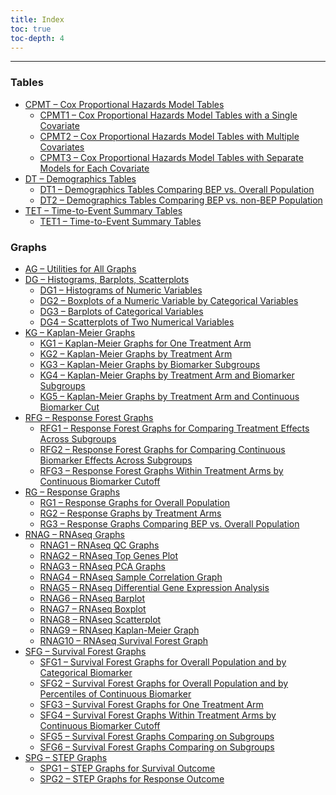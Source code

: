 ```yaml
---
title: Index
toc: true
toc-depth: 4
---
```


------------------------------------------------------------------------

### Tables

-   [CPMT -- Cox Proportional Hazards Model Tables](./tables/cpmt01.qmd)
    -   [CPMT1 -- Cox Proportional Hazards Model Tables with a Single Covariate](./tables/cpmt01.qmd)
    -   [CPMT2 -- Cox Proportional Hazards Model Tables with Multiple Covariates](./tables/CPMT2/cpmt02.qmd)
    -   [CPMT3 -- Cox Proportional Hazards Model Tables with Separate Models for Each Covariate](./tables/cpmt03.qmd)
-   [DT -- Demographics Tables](./tables/DT1/dt01.qmd)
    -   [DT1 -- Demographics Tables Comparing BEP vs. Overall Population](./tables/DT1/dt01.qmd)
    -   [DT2 -- Demographics Tables Comparing BEP vs. non-BEP Population](./tables/DT2/dt02.qmd)
-   [TET -- Time-to-Event Summary Tables](./tables/TET1/tet01.qmd)
    -   [TET1 -- Time-to-Event Summary Tables](./tables/TET1/tet01.qmd)

### Graphs

-   [AG -- Utilities for All Graphs](./graphs/ag01.qmd)
-   [DG -- Histograms, Barplots, Scatterplots](./graphs/DG1/dg01.qmd)
    -   [DG1 -- Histograms of Numeric Variables](./graphs/DG1/dg01.qmd)
    -   [DG2 -- Boxplots of a Numeric Variable by Categorical Variables](./graphs/dg02.qmd)
    -   [DG3 -- Barplots of Categorical Variables](./graphs/DG3/dg03.qmd)
    -   [DG4 -- Scatterplots of Two Numerical Variables](./graphs/dg04.qmd)
-   [KG -- Kaplan-Meier Graphs](./graphs/KG1/kg01.qmd)
    -   [KG1 -- Kaplan-Meier Graphs for One Treatment Arm](./graphs/KG1/kg01.qmd)
    -   [KG2 -- Kaplan-Meier Graphs by Treatment Arm](./graphs/KG2/kg02.qmd)
    -   [KG3 -- Kaplan-Meier Graphs by Biomarker Subgroups](./graphs/kg03.qmd)
    -   [KG4 -- Kaplan-Meier Graphs by Treatment Arm and Biomarker Subgroups](./graphs/KG4/kg04.qmd)
    -   [KG5 -- Kaplan-Meier Graphs by Treatment Arm and Continuous Biomarker Cut](./graphs/KG5/kg05.qmd)
-   [RFG -- Response Forest Graphs](./graphs/RFG1/rfg01.qmd)
    -   [RFG1 -- Response Forest Graphs for Comparing Treatment Effects Across Subgroups](./graphs/RFG1/rfg01.qmd)
    -   [RFG2 -- Response Forest Graphs for Comparing Continuous Biomarker Effects Across Subgroups](./graphs/RFG2/rfg02a.qmd)
    -   [RFG3 -- Response Forest Graphs Within Treatment Arms by Continuous Biomarker Cutoff](./graphs/rfg03.qmd)
-   [RG -- Response Graphs](./graphs/RG1/rg01.qmd)
    -   [RG1 -- Response Graphs for Overall Population](./graphs/RG1/rg01.qmd)
    -   [RG2 -- Response Graphs by Treatment Arms](./graphs/RG2/rg02.qmd)
    -   [RG3 -- Response Graphs Comparing BEP vs. Overall Population](./graphs/RG3/rg03.qmd)
-   [RNAG -- RNAseq Graphs](./graphs/rnag01.qmd)
    -   [RNAG1 -- RNAseq QC Graphs](./graphs/rnag01.qmd)
    -   [RNAG2 -- RNAseq Top Genes Plot](./graphs/rnag02.qmd)
    -   [RNAG3 -- RNAseq PCA Graphs](./graphs/rnag03.qmd)
    -   [RNAG4 -- RNAseq Sample Correlation Graph](./graphs/rnag04.qmd)
    -   [RNAG5 -- RNAseq Differential Gene Expression Analysis](./graphs/rnag05.qmd)
    -   [RNAG6 -- RNAseq Barplot](./graphs/rnag06.qmd)
    -   [RNAG7 -- RNAseq Boxplot](./graphs/rnag07.qmd)
    -   [RNAG8 -- RNAseq Scatterplot](./graphs/rnag08.qmd)
    -   [RNAG9 -- RNAseq Kaplan-Meier Graph](./graphs/rnag09.qmd)
    -   [RNAG10 -- RNAseq Survival Forest Graph](./graphs/rnag10.qmd)
-   [SFG -- Survival Forest Graphs](./graphs/SFG1/sfg01.qmd)
    -   [SFG1 -- Survival Forest Graphs for Overall Population and by Categorical Biomarker](./graphs/SFG1/sfg01.qmd)
    -   [SFG2 -- Survival Forest Graphs for Overall Population and by Percentiles of Continuous Biomarker](./graphs/SFG2/sfg02.qmd)
    -   [SFG3 -- Survival Forest Graphs for One Treatment Arm](./graphs/SFG3/sfg03.qmd)
    -   [SFG4 -- Survival Forest Graphs Within Treatment Arms by Continuous Biomarker Cutoff](./graphs/sfg04.qmd)
    -   [SFG5 -- Survival Forest Graphs Comparing on Subgroups](./graphs/SFG5/sfg05.qmd)
    -   [SFG6 -- Survival Forest Graphs Comparing on Subgroups](./graphs/SFG6/sfg06a.qmd)
-   [SPG -- STEP Graphs](./graphs/spg01.qmd)
    -   [SPG1 -- STEP Graphs for Survival Outcome](./graphs/spg01.qmd)
    -   [SPG2 -- STEP Graphs for Response Outcome](./graphs/spg02.qmd)
